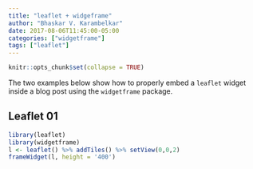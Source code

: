 ```yaml
---
title: "leaflet + widgeframe"
author: "Bhaskar V. Karambelkar"
date: 2017-08-06T11:45:00-05:00
categories: ["widgetframe"]
tags: ["leaflet"]
---
```

  
```r
knitr::opts_chunk$set(collapse = TRUE)
```

The two examples below show how to properly embed a `leaflet` widget inside a blog post using the `widgetframe` package.

## Leaflet 01

```r
library(leaflet)
library(widgetframe)
l <- leaflet() %>% addTiles() %>% setView(0,0,2)
frameWidget(l, height = '400')
```